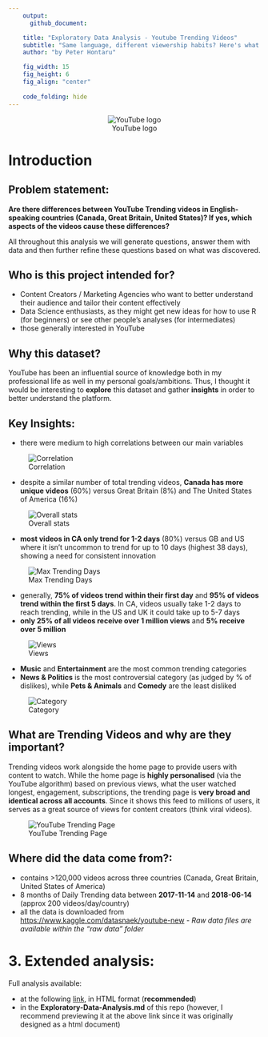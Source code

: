 ```yaml
---
    output:
      github_document:

    title: "Exploratory Data Analysis - Youtube Trending Videos"
    subtitle: "Same language, different viewership habits? Here's what 120,000+ videos show." 
    author: "by Peter Hontaru"

    fig_width: 15 
    fig_height: 6
    fig_align: "center"
    
    code_folding: hide
---
```



<center>
![YouTube logo](_support files/YT logo.png)
</center>


# Introduction


## Problem statement: {-}

**Are there differences between YouTube Trending videos in English-speaking countries (Canada, Great Britain, United States)? If yes, which aspects of the videos cause these differences?**

All throughout this analysis we will generate questions, answer them with data and then further refine these questions based on what was discovered.


## Who is this project intended for? {-}

* Content Creators / Marketing Agencies who want to better understand their audience and tailor their content effectively
* Data Science enthusiasts, as they might get new ideas for how to use R (for beginners) or see other people's analyses (for intermediates)
* those generally interested in YouTube


## Why this dataset? {-}

YouTube has been an influential source of knowledge both in my professional life as well in my personal goals/ambitions. Thus, I thought it would be interesting to **explore** this dataset and gather **insights** in order to better understand the platform.


## Key Insights: {-}

* there were medium to high correlations between our main variables

![Correlation](_support files/1 - Correlation Plot-1.png)

* despite a similar number of total trending videos, **Canada has more unique videos** (60%) versus Great Britain (8%) and The United States of America (16%)

![Overall stats](_support files/2 - overall videos by country-1.png)

* **most videos in CA only trend for 1-2 days** (80%) versus GB and US where it isn't uncommon to trend for up to 10 days (highest 38 days), showing a need for consistent innovation

![Max Trending Days](_support files/3 - Trending Days Timespan-1.png)

* generally, **75% of videos trend within their first day** and **95% of videos trend within the first 5 days**. In CA, videos usually take 1-2 days to reach trending, while in the US and UK it could take up to 5-7 days
* **only 25% of all videos receive over 1 million views** and **5% receive over 5 million**

![Views](_support files/4- View Spread-1.png)

* **Music** and **Entertainment** are the most common trending categories
* **News & Politics** is the most controversial category (as judged by % of dislikes), while **Pets & Animals** and **Comedy** are the least disliked

![Category](_support files/5 - Views by Category-1.png)


## What are Trending Videos and why are they important?

Trending videos work alongside the home page to provide users with content to watch. While the home page is **highly personalised** (via the YouTube algorithm) based on previous views, what the user watched longest, engagement, subscriptions, the trending page is **very broad and identical across all accounts**. Since it shows this feed to millions of users, it serves as a great source of views for content creators (think viral videos).

![YouTube Trending Page](_support files/Trending Example.png)


## Where did the data come from?:

* contains >120,000 videos across three countries (Canada, Great Britain, United States of America)
* 8 months of Daily Trending data between **2017-11-14** and **2018-06-14** (approx 200 videos/day/country)
* all the data is downloaded from <https://www.kaggle.com/datasnaek/youtube-new> - *Raw data files are available within the "raw data" folder*


# 3. Extended analysis:


Full analysis available:

* at the following [link](http://htmlpreview.github.io/?https://github.com/peterhontaru/Exploratory-Data-Analysis-Youtube-Trending-Videos/blob/master/Exploratory-Data-Analysis.html), in HTML format (**recommended**)
* in the **Exploratory-Data-Analysis.md** of this repo (however, I recommend previewing it at the above link since it was originally designed as a html document)